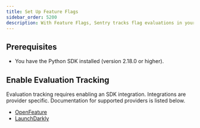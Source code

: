 ```yaml
---
title: Set Up Feature Flags
sidebar_order: 5200
description: With Feature Flags, Sentry tracks flag evaluations in your application and reports their state on error. Sentry will also record an audit log of feature flag changes and report any suspicious changes that may have triggered an error.
---
```


<Include name="feature-flag-prerelease.mdx" />

## Prerequisites

* You have the <PlatformLink to="/">Python SDK installed</PlatformLink> (version 2.18.0 or higher).

## Enable Evaluation Tracking

Evaluation tracking requires enabling an SDK integration. Integrations are provider specific. Documentation for supported providers is listed below.

- [OpenFeature](/platforms/python/integrations/openfeature/)
- [LaunchDarkly](/platforms/python/integrations/launchdarkly/)

<Include name="feature-flag-enable-change-tracking.mdx" />
